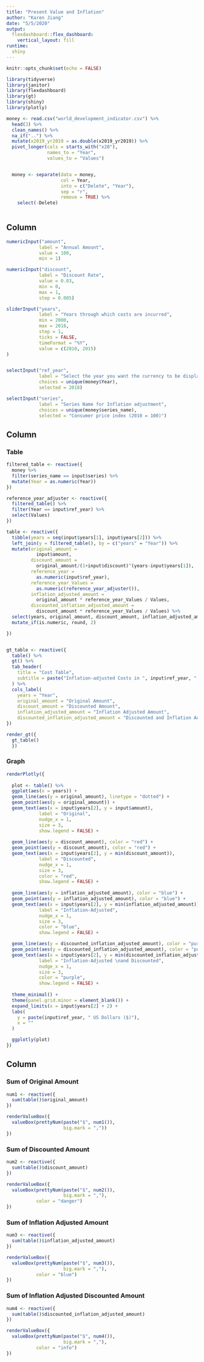 ```yaml
---
title: "Present Value and Inflation"
author: "Karen Jiang"
date: "5/5/2020"
output: 
  flexdashboard::flex_dashboard:
    vertical_layout: fill
runtime:
  shiny
---
```


```r
knitr::opts_chunk$set(echo = FALSE)

library(tidyverse)
library(janitor)
library(flexdashboard)
library(gt)
library(shiny)
library(plotly)
```



```r
money <- read.csv("world_development_indicator.csv") %>%
  head(3) %>%
  clean_names() %>%
  na_if("..") %>%
  mutate(x2019_yr2019 = as.double(x2019_yr2019)) %>%
  pivot_longer(cols = starts_with("x20"),
               names_to = "Year", 
               values_to = "Values")


  money <- separate(data = money, 
                    col = Year, 
                    into = c("Delete", "Year"), 
                    sep = "r", 
                    remove = TRUE) %>%
    select(-Delete)
    
```


Column {.sidebar}
-----------------------------------------------------------------------

```r
numericInput("amount",
            label = "Annual Amount",
            value = 100,
            min = 1)

numericInput("discount",
            label = "Discount Rate",
            value = 0.03,
            min = 0,
            max = 1,
            step = 0.005)

sliderInput("years",
            label = "Years through which costs are incurred", 
            min = 2000,
            max = 2018,
            step = 1,
            ticks = FALSE,
            timeFormat = "%Y",
            value = c(2010, 2015)
)


selectInput("ref_year",
            label = "Select the year you want the currency to be displayed",
            choices = unique(money$Year),
            selected = 2018)

selectInput("series",
            label = "Series Name for Inflation adjustment",
            choices = unique(money$series_name),
            selected = "Consumer price index (2010 = 100)")
```

Column {.tabset}
-----------------------------------------------------------------------

### Table

```r

filtered_table <- reactive({ 
  money %>%
  filter(series_name == input$series) %>%
  mutate(Year = as.numeric(Year))
})

reference_year_adjuster <- reactive({
  filtered_table() %>%
  filter(Year == input$ref_year) %>%
  select(Values)
})

table <- reactive({
  tibble(years = seq(input$years[1], input$years[2])) %>%
  left_join(y = filtered_table(), by = c("years" = "Year")) %>%
  mutate(original_amount = 
           input$amount,
         discount_amount = 
           original_amount/(1+input$discount)^(years-input$years[1]),
         reference_year = 
           as.numeric(input$ref_year),
         reference_year_Values = 
           as.numeric(reference_year_adjuster()),
         inflation_adjusted_amount = 
           original_amount * reference_year_Values / Values,
         discounted_inflation_adjusted_amount = 
           discount_amount * reference_year_Values / Values) %>%
  select(years, original_amount, discount_amount, inflation_adjusted_amount, discounted_inflation_adjusted_amount) %>%
  mutate_if(is.numeric, round, 2)

})


gt_table <- reactive({
  table() %>%
  gt() %>%
  tab_header(
    title = "Cost Table",
    subtitle = paste("Inflation-adjusted Costs in ", input$ref_year, " US Dollars ($)")
  ) %>%
  cols_label(
    years = "Year",
    original_amount = "Original Amount",
    discount_amount = "Discounted Amount",
    inflation_adjusted_amount = "Inflation Adjusted Amount",
    discounted_inflation_adjusted_amount = "Discounted and Inflation Adjusted Amount")
})

render_gt({
  gt_table()
  })

```



### Graph


```r

renderPlotly({
  
  plot <- table() %>%
  ggplot(aes(x = years)) +
  geom_line(aes(y = original_amount), linetype = "dotted") +
  geom_point(aes(y = original_amount)) +
  geom_text(aes(x = input$years[2], y = input$amount),
            label = "Original",
            nudge_x = 1,
            size = 3,
            show.legend = FALSE) +
    
  geom_line(aes(y = discount_amount), color = "red") +
  geom_point(aes(y = discount_amount), color = "red") +
  geom_text(aes(x = input$years[2], y = min(discount_amount)),
            label = "Discounted",
            nudge_x = 1,
            size = 3,
            color = "red",
            show.legend = FALSE) +
    
  geom_line(aes(y = inflation_adjusted_amount), color = "blue") +
  geom_point(aes(y = inflation_adjusted_amount), color = "blue") +
  geom_text(aes(x = input$years[2], y = min(inflation_adjusted_amount)),
            label = "Inflation-Adjusted",
            nudge_x = 1,
            size = 3,
            color = "blue",
            show.legend = FALSE) +

  geom_line(aes(y = discounted_inflation_adjusted_amount), color = "purple") +
  geom_point(aes(y = discounted_inflation_adjusted_amount), color = "purple") +
  geom_text(aes(x = input$years[2], y = min(discounted_inflation_adjusted_amount)),
            label = "Inflation-Adjusted \nand Discounted",
            nudge_x = 1,
            size = 3,
            color = "purple",
            show.legend = FALSE) +
    
  theme_minimal() +
  theme(panel.grid.minor = element_blank()) +
  expand_limits(x = input$years[2] + 2) +
  labs(
    y = paste(input$ref_year, " US Dollars ($)"),
    x = ""
  )

  ggplotly(plot)
})

```

Column {data-width=200}
-----------------------------------------------------------------------

### Sum of Original Amount

```r


num1 <- reactive({
  sum(table()$original_amount)
})

renderValueBox({
  valueBox(prettyNum(paste("$", num1()),
                     big.mark = ","))
})
```

### Sum of Discounted Amount

```r

num2 <- reactive({
  sum(table()$discount_amount)
})

renderValueBox({
  valueBox(prettyNum(paste("$", num2()),
                     big.mark = ","),
           color = "danger")
})
```


### Sum of Inflation Adjusted Amount

```r
num3 <- reactive({
  sum(table()$inflation_adjusted_amount)
})

renderValueBox({
  valueBox(prettyNum(paste("$", num3()),
                     big.mark = ","),
           color = "blue")
})
```

### Sum of Inflation Adjusted Discounted Amount

```r
num4 <- reactive({
  sum(table()$discounted_inflation_adjusted_amount)
})

renderValueBox({
  valueBox(prettyNum(paste("$", num4()),
                     big.mark = ","),
           color = "info")
})
```